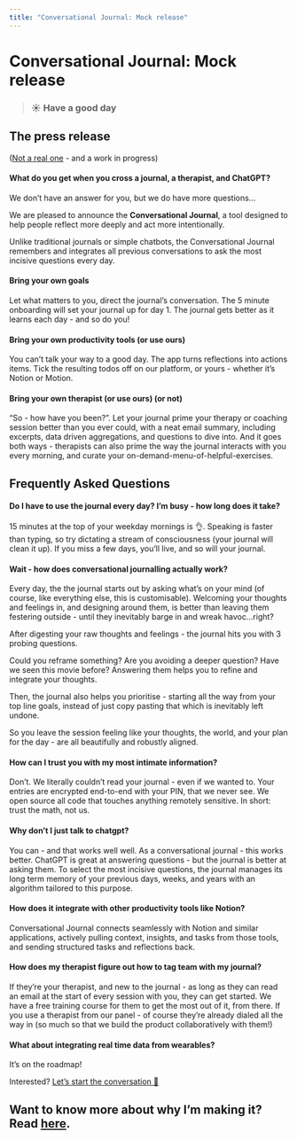 ```yaml
---
title: "Conversational Journal: Mock release"
---
```


# Conversational Journal: Mock release

> ### ☀️ Have a good day

## The press release

([Not a real one](https://www.aboutamazon.com/news/workplace/an-insider-look-at-amazons-culture-and-processes) - and a work in progress)

#### What do you get when you cross a journal, a therapist, and ChatGPT?
We don’t have an answer for you, but we do have more questions…

We are pleased to announce the **Conversational Journal**, a tool designed to help people reflect more deeply and act more intentionally. 

Unlike traditional journals or simple chatbots, the Conversational Journal remembers and integrates all previous conversations to ask the most incisive questions every day.

#### Bring your own goals

Let what matters to you, direct the journal’s conversation. The 5 minute onboarding will set your journal up for day 1.  The journal gets better as it learns each day - and so do you!

#### Bring your own productivity tools (or use ours)

You can’t talk your way to a good day. The app turns reflections into actions items. Tick the resulting todos off on our platform, or yours - whether it’s Notion or Motion.

#### Bring your own therapist (or use ours) (or not)

 “So - how have you been?”. Let your journal prime your therapy or coaching session better than you ever could, with a neat email summary, including excerpts, data driven aggregations, and questions to dive into. And it goes both ways - therapists can also prime the way the journal interacts with you every morning, and curate your on-demand-menu-of-helpful-exercises.

## Frequently Asked Questions

#### Do I have to use the journal every day? I’m busy - how long does it take?

15 minutes at the top of your weekday mornings is 👌. Speaking is faster than typing, so try dictating a stream of consciousness (your journal will clean it up). If you miss a few days, you’ll live, and so will your journal. 

#### Wait - how does conversational journalling actually work?
Every day, the the journal starts out by asking what’s on your mind (of course, like everything else, this is customisable). Welcoming your thoughts and feelings in, and designing around them, is better than leaving them festering outside - until they inevitably barge in and wreak havoc…right? 

After digesting your raw thoughts and feelings - the journal hits you with 3 probing questions. 

Could you reframe something? Are you avoiding a deeper question? Have we seen this movie before? Answering them helps you to refine and integrate your thoughts.

Then, the journal also helps you prioritise - starting all the way from your top line goals, instead of just copy pasting that which is inevitably left undone. 

So you leave the session feeling like your thoughts, the world, and your plan for the day - are all beautifully and robustly aligned. 

#### How can I trust you with my most intimate information?

Don’t. We literally couldn’t read your journal - even if we wanted to. Your entries are encrypted end-to-end with your PIN, that we never see. We open source all code that touches anything remotely sensitive. In short: trust the math, not us.

#### Why don’t I just talk to chatgpt?

You can - and that works well well. As a conversational journal - this works better. ChatGPT is great at answering questions - but the journal is better at asking them.  To select the most incisive questions, the journal manages its long term memory of your previous days, weeks, and years with an algorithm tailored to this purpose.

#### How does it integrate with other productivity tools like Notion?

Conversational Journal connects seamlessly with Notion and similar applications, actively pulling context, insights, and tasks from those tools, and sending structured tasks and reflections back. 

#### How does my therapist figure out how to tag team with my journal?

If they’re your therapist, and new to the journal - as long as they can read an email at the start of every session with you, they can get started. We have a free training course for them to get the most out of it, from there. If you use a therapist from our panel - of course they’re already dialed all the way in (so much so that we build the product collaboratively with them!)

#### What about integrating real time data from wearables?

It’s on the roadmap!

Interested? [Let’s start the conversation 🥂](mailto:hi@arjun.md?subject=Could%20I%20try%20the%20conversation%20journal%3F)

## Want to know more about why I’m making it? Read [here](https://www.notion.so/Why-I-believe-I-should-make-the-Conversational-Journal-1f82e4fe580280a29479cba5d8ffa898?pvs=21).